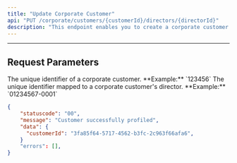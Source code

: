 ```yaml
---
title: "Update Corporate Customer"
api: "PUT /corporate/customers/{customerId}/directors/{directorId}"
description: "This endpoint enables you to create a corporate customer profile"
---
```


---

## Request Parameters

<ParamField path="customerId" type="string" required>
	The unique identifier of a corporate customer. **Example:** `123456`
</ParamField>

<ParamField path="directorId" type="string" required>
	The unique identifier mapped to a corporate customer's director. **Example:**
	`01234567-0001`
</ParamField>

<ResponseExample>

```json
{
    "statuscode": "00",
    "message": "Customer successfully profiled",
    "data": {
      "customerId": "3fa85f64-5717-4562-b3fc-2c963f66afa6",
    }
    "errors": [],
}
```

</ResponseExample>
